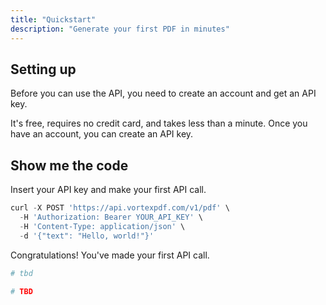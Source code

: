 ```yaml
---
title: "Quickstart"
description: "Generate your first PDF in minutes"
---
```


## Setting up

Before you can use the API, you need to create an account and get an API key.

<CardGroup cols={2}>
  <Card
    title="Create your account"
    icon="user"
    href="https://vortexpdf.com"
  >
    It's free, requires no credit card, and takes less than a minute.
  </Card>
  <Card
    title="Get your API key"
    icon="key"
    href="https://mintlify.com/docs/development"
  >
    Once you have an account, you can create an API key.
  </Card>
</CardGroup>

## Show me the code

Insert your API key and make your first API call.

<CodeGroup>

```javascript cURL
curl -X POST 'https://api.vortexpdf.com/v1/pdf' \
  -H 'Authorization: Bearer YOUR_API_KEY' \
  -H 'Content-Type: application/json' \
  -d '{"text": "Hello, world!"}'
```

Congratulations! You've made your first API call.

```elixir Elixir
# tbd
```

```python Python
# TBD
```

</CodeGroup>